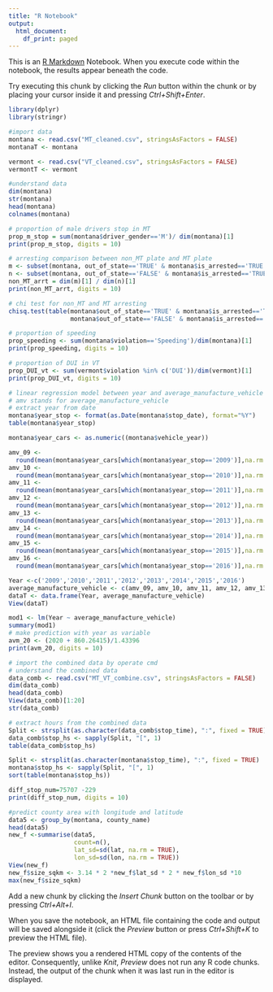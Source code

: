 ---
title: "R Notebook"
output:
  html_document:
    df_print: paged
---

This is an [R Markdown](http://rmarkdown.rstudio.com) Notebook. When you execute code within the notebook, the results appear beneath the code. 

Try executing this chunk by clicking the *Run* button within the chunk or by placing your cursor inside it and pressing *Ctrl+Shift+Enter*. 

```{r}
library(dplyr)
library(stringr)

#import data
montana <- read.csv("MT_cleaned.csv", stringsAsFactors = FALSE)
montanaT <- montana

vermont <- read.csv("VT_cleaned.csv", stringsAsFactors = FALSE)
vermontT <- vermont
```

```{r}
#understand data
dim(montana)
str(montana)
head(montana)
colnames(montana)
```

```{r}
# proportion of male drivers stop in MT
prop_m_stop = sum(montana$driver_gender=='M')/ dim(montana)[1]
print(prop_m_stop, digits = 10)
```
```{r}
# arresting comparison between non_MT plate and MT plate
m <- subset(montana, out_of_state=='TRUE' & montana$is_arrested=='TRUE')
n <- subset(montana, out_of_state=='FALSE' & montana$is_arrested=='TRUE')
non_MT_arrt = dim(m)[1] / dim(n)[1]
print(non_MT_arrt, digits = 10)
```

```{r}
# chi test for non_MT and MT arresting
chisq.test(table(montana$out_of_state=='TRUE' & montana$is_arrested=='TRUE',
                 montana$out_of_state=='FALSE' & montana$is_arrested=='TRUE'))
```

```{r}
# proportion of speeding
prop_speeding <- sum(montana$violation=='Speeding')/dim(montana)[1]
print(prop_speeding, digits = 10)
```


```{r}
# proportion of DUI in VT
prop_DUI_vt <- sum(vermont$violation %in% c('DUI'))/dim(vermont)[1]
print(prop_DUI_vt, digits = 10)
```

```{r}
# linear regression model between year and average_manufacture_vehicle
# amv stands for average_manufacture_vehicle
# extract year from date
montana$year_stop <- format(as.Date(montana$stop_date), format="%Y")
table(montana$year_stop)

montana$year_cars <- as.numeric((montana$vehicle_year))

amv_09 <- 
  round(mean(montana$year_cars[which(montana$year_stop=='2009')],na.rm = TRUE),0)
amv_10 <- 
  round(mean(montana$year_cars[which(montana$year_stop=='2010')],na.rm = TRUE),0)
amv_11 <- 
  round(mean(montana$year_cars[which(montana$year_stop=='2011')],na.rm = TRUE),0)
amv_12 <- 
  round(mean(montana$year_cars[which(montana$year_stop=='2012')],na.rm = TRUE),0)
amv_13 <- 
  round(mean(montana$year_cars[which(montana$year_stop=='2013')],na.rm = TRUE),0)
amv_14 <- 
  round(mean(montana$year_cars[which(montana$year_stop=='2014')],na.rm = TRUE),0)
amv_15 <- 
  round(mean(montana$year_cars[which(montana$year_stop=='2015')],na.rm = TRUE),0)
amv_16 <- 
  round(mean(montana$year_cars[which(montana$year_stop=='2016')],na.rm = TRUE),0)

Year <-c('2009','2010','2011','2012','2013','2014','2015','2016')
average_manufacture_vehicle <- c(amv_09, amv_10, amv_11, amv_12, amv_13, amv_14, amv_15, amv_16)
dataT <- data.frame(Year, average_manufacture_vehicle)
View(dataT)

mod1 <- lm(Year ~ average_manufacture_vehicle)
summary(mod1)
# make prediction with year as variable
avm_20 <- (2020 + 860.26415)/1.43396  
print(avm_20, digits = 10)
```


```{r}
# import the combined data by operate cmd
# understand the combined data
data_comb <- read.csv("MT_VT_combine.csv", stringsAsFactors = FALSE)
dim(data_comb)
head(data_comb)
View(data_comb)[1:20]
str(data_comb)

# extract hours from the combined data
Split <- strsplit(as.character(data_comb$stop_time), ":", fixed = TRUE)
data_comb$stop_hs <- sapply(Split, "[", 1)
table(data_comb$stop_hs)

Split <- strsplit(as.character(montana$stop_time), ":", fixed = TRUE)
montana$stop_hs <- sapply(Split, "[", 1)
sort(table(montana$stop_hs))

diff_stop_num=75707 -229 
print(diff_stop_num, digits = 10)
```


```{r}
#predict county area with longitude and latitude
data5 <- group_by(montana, county_name)
head(data5)
new_f <-summarise(data5, 
                  count=n(),
                  lat_sd=sd(lat, na.rm = TRUE),
                  lon_sd=sd(lon, na.rm = TRUE))
View(new_f)
new_f$size_sqkm <- 3.14 * 2 *new_f$lat_sd * 2 * new_f$lon_sd *10
max(new_f$size_sqkm)
```



Add a new chunk by clicking the *Insert Chunk* button on the toolbar or by pressing *Ctrl+Alt+I*.

When you save the notebook, an HTML file containing the code and output will be saved alongside it (click the *Preview* button or press *Ctrl+Shift+K* to preview the HTML file).

The preview shows you a rendered HTML copy of the contents of the editor. Consequently, unlike *Knit*, *Preview* does not run any R code chunks. Instead, the output of the chunk when it was last run in the editor is displayed.
